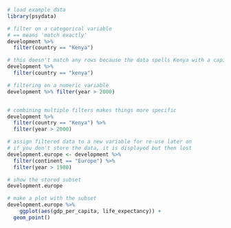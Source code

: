 ```r
# load example data
library(psydata)

# filter on a categorical variable
# == means 'match exactly'
development %>% 
  filter(country == "Kenya")

# this doesn't match any rows because the data spells Kenya with a capital 'K'
development %>% 
  filter(country == "kenya")

# filtering on a numeric variable
development %>% filter(year > 2000)


# combining multiple filters makes things more specific
development %>%
  filter(country == "Kenya") %>%
  filter(year > 2000)

# assign filtered data to a new variable for re-use later on
# if you don't store the data, it is displayed but then lost
development.europe <- development %>% 
  filter(continent == "Europe") %>% 
  filter(year > 1980)

# show the stored subset
development.europe

# make a plot with the subset
development.europe %>% 
    ggplot(aes(gdp_per_capita, life_expectancy)) + 
  geom_point()
```
